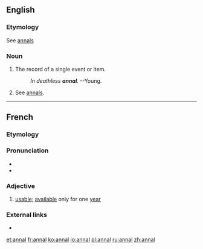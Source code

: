 ==English==

===Etymology===
See [[annals]]
===Noun===
{{en-noun}}
# The record of a single event or item.
#:''In deathless '''annal'''.'' --Young.{{cn}}
# See [[annals]].

----

==French==

===Etymology===
{{etyl|la|fr}} {{m|la|annus||year}}

===Pronunciation===
* {{IPA|/anal/|lang=fr}}
* {{homophones|lang=fr|anal|anale|anales|annale|annales}}

===Adjective===
{{fr-adj|mp=annaux}}

# {{context|legal|lang=fr}} [[usable]]; [[available]] only for one [[year]]

===External links===
* {{R:TLFi}}

[[et:annal]]
[[fr:annal]]
[[ko:annal]]
[[io:annal]]
[[pl:annal]]
[[ru:annal]]
[[zh:annal]]